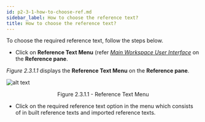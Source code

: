 ```yaml
---
id: p2-3-1-how-to-choose-ref.md
sidebar_label: How to choose the reference text?
title: How to choose the reference text?
---
```


To choose the required reference text, follow the steps below.

-   Click on **Reference Text Menu** (refer [_Main Workspace User Interface_](../../Part-1/Getting-Started/Autographa-Live-User-Interface-Overview/p1-2-2-main-wrkspace-ui.mdx) on the **Reference pane**.

_Figure 2.3.1.1_ displays the **Reference Text Menu** on the **Reference pane**.

![alt text](../../../../static/AutographaLiveImages/Settings/reference-text-menu-fig-2.3.1.1.jpg 'Reference Text Menu')

<div align='center' style={{ fontStyle: 'Italic' }}>
	Figure 2.3.1.1 - Reference Text Menu
</div>

-   Click on the required reference text option in the menu which consists of in built reference texts and imported reference texts.
